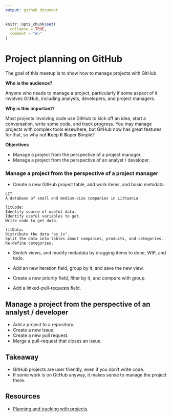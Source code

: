 ```yaml
---
output: github_document
---
```


```r
knitr::opts_chunk$set(
  collapse = TRUE,
  comment = "#>"
)
```

# Project planning on GitHub

The goal of this meetup is to show how to manage projects with GitHub.

**Who is the audience?**

Anyone who needs to manage a project, particularly if some aspect of it involves
GitHub, including analysts, developers, and project managers.

**Why is this important?**

Most projects involving code use GitHub to kick off an idea, start a
conversation, write some code, and track progress. You may manage projects with
complex tools elsewhere, but GitHub now has great features for that, so why not
**K**eep **I**t **S**uper **S**imple?

**Objectives**

* Manage a project from the perspective of a project manager.
* Manage a project from the perspective of an analyst / developer.

### Manage a project from the perspective of a project manager

* Create a new GitHub project table, add work items, and basic metadata.

```
LIT 
A database of small and medium-size companies in Lithuania

litCode:
Identify source of useful data.
Identify useful variables to get.
Write code to get data.

litData:
Distribute the data "as is".
Split the data into tables about companies, products, and categories.
Re-define categories.
```

* Switch views, and modify metadata by dragging items to done, WIP, and todo.

* Add an new iteration field, group by it, and save the new view.

* Create a new priority field, filter by it, and compare with group.

* Add a linked-pull-requests field.

## Manage a project from the perspective of an analyst / developer

* Add a project to a repository.
* Create a new issue.
* Create a new pull request.
* Merge a pull-request that closes an issue.

## Takeaway

* GitHub projects are user friendly, even if you don't write code.
* If some work is on GitHub anyway, it makes sense to manage the project there.

## Resources

* [Planning and tracking with projects](https://docs.github.com/en/issues/planning-and-tracking-with-projects).
